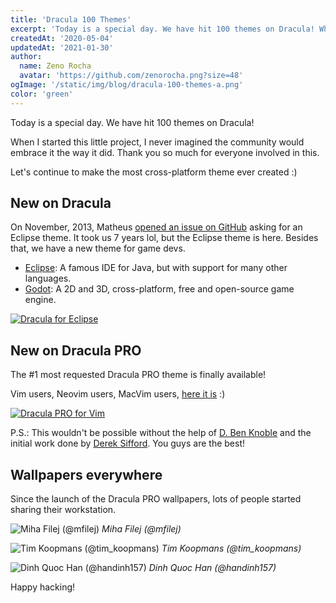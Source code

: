 ```yaml
---
title: 'Dracula 100 Themes'
excerpt: 'Today is a special day. We have hit 100 themes on Dracula! When I started this little project, I never imagined the community would embrace it the way it did. Thank you so much for everyone involved in this.'
createdAt: '2020-05-04'
updatedAt: '2021-01-30'
author:
  name: Zeno Rocha
  avatar: 'https://github.com/zenorocha.png?size=48'
ogImage: '/static/img/blog/dracula-100-themes-a.png'
color: 'green'
---
```


Today is a special day. We have hit 100 themes on Dracula!

When I started this little project, I never imagined the community would embrace it the way it did. Thank you so much for everyone involved in this.

Let's continue to make the most cross-platform theme ever created :)

## New on Dracula

On November, 2013, Matheus [opened an issue on GitHub](https://github.com/dracula/dracula-theme/issues/29) asking for an Eclipse theme. It took us 7 years lol, but the Eclipse theme is here. Besides that, we have a new theme for game devs.

- [Eclipse](/eclipse): A famous IDE for Java, but with support for many other languages.
- [Godot](/godot): A 2D and 3D, cross-platform, free and open-source game engine.

[![Dracula for Eclipse](/static/img/blog/dracula-100-themes-a.png)](/eclipse)

## New on Dracula PRO

The #1 most requested Dracula PRO theme is finally available!

Vim users, Neovim users, MacVim users, [here it is](/pro) :)

[![Dracula PRO for Vim](/static/img/blog/dracula-100-themes-b.png)](/pro)

P.S.: This wouldn't be possible without the help of [D. Ben Knoble](https://github.com/benknoble) and the initial work done by [Derek Sifford](https://github.com/dsifford). You guys are the best!

## Wallpapers everywhere

Since the launch of the Dracula PRO wallpapers, lots of people started sharing their workstation.

![Miha Filej (@mfilej)](/static/img/blog/dracula-100-themes-c.jpeg)
_Miha Filej (@mfilej)_

![Tim Koopmans (@tim_koopmans)](/static/img/blog/dracula-100-themes-d.jpeg)
_Tim Koopmans (@tim_koopmans)_

![Dinh Quoc Han (@handinh157)](/static/img/blog/dracula-100-themes-e.jpeg)
_Dinh Quoc Han (@handinh157)_

Happy hacking!
